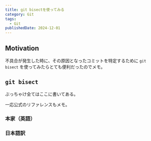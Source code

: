 ```yaml
---
title: git bisectを使ってみる
category: Git
tags:
  - Git
publishedDate: 2024-12-01
---
```



## Motivation

不具合が発生した時に、その原因となったコミットを特定するために `git bisect` を使ってみたらとても便利だったのでメモ。

## `git bisect`

ぶっちゃけ全てはここに書いてある。

<LinkPreview id='https://qiita.com/usamik26/items/cce867b3b139ea5568a6' />

一応公式のリファレンスもメモ。

### 本家（英語）

<LinkPreview id='https://git-scm.com/docs/git-bisect' />

### 日本語訳

<LinkPreview id='https://tracpath.com/docs/git-bisect/' />
